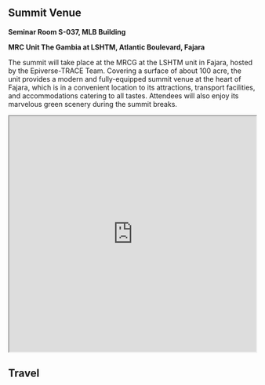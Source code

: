 ## Summit Venue

**Seminar Room S-037, MLB Building**

**MRC Unit The Gambia at LSHTM, Atlantic Boulevard, Fajara**

The summit will take place at the MRCG at the LSHTM unit in Fajara, hosted by the Epiverse-TRACE Team. Covering a surface of about 100 acre, the unit provides a modern and fully-equipped summit venue at the heart of Fajara, which is in a convenient location to its attractions, transport facilities, and accommodations catering to all tastes. Attendees will also enjoy its marvelous green scenery during the summit breaks.

<iframe src="https://www.google.com/maps/d/u/0/embed?mid=1dV4ybCwRhZEXvbq5XZXWZ2cFmI_0EQ0&amp;ehbc=2E312F&amp;noprof=1" width="100%" height="480">

</iframe>

## Travel
